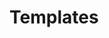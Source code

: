 # Templates


<ul className='grid grid-cols-1 md:grid-cols-1 lg:grid-cols-1 xl:grid-cols-1 gap-4 -ml-6'>
<TemplateCard
    title='Equity'
    description="This workbook offers access to data from the Equity dashboard in OpenBB Terminal Pro, presenting key equity information across tabs, including company details, financial metrics, comparative analysis, ownership insights, event calendars, and analyst estimates."
    imageUrl='https://github.com/OpenBB-finance/OpenBBTerminal/assets/79287829/42a7ce04-cd73-42ba-b396-b9c562b293c1'
    downloadUrl='https://github.com/OpenBB-finance/OpenBBTerminal/files/13903852/EquityAddinTemplate.xlsx'
/>
<TemplateCard
    title='DCF'
    description="This workbook offers access to data from the Equity dashboard in OpenBB Terminal Pro, presenting key equity information across tabs, including company details, financial metrics, comparative analysis, ownership insights, event calendars, and analyst estimates."
    imageUrl='https://github.com/OpenBB-finance/OpenBBTerminal/assets/79287829/42a7ce04-cd73-42ba-b396-b9c562b293c1'
    downloadUrl='https://github.com/OpenBB-finance/OpenBBTerminal/files/13903852/EquityAddinTemplate.xlsx'
/>
<TemplateCard
    title='Economy'
    description="This workbook offers access to data from the Equity dashboard in OpenBB Terminal Pro, presenting key equity information across tabs, including company details, financial metrics, comparative analysis, ownership insights, event calendars, and analyst estimates."
    imageUrl='https://github.com/OpenBB-finance/OpenBBTerminal/assets/79287829/42a7ce04-cd73-42ba-b396-b9c562b293c1'
    downloadUrl='https://github.com/OpenBB-finance/OpenBBTerminal/files/13903852/EquityAddinTemplate.xlsx'
/>
</ul>
